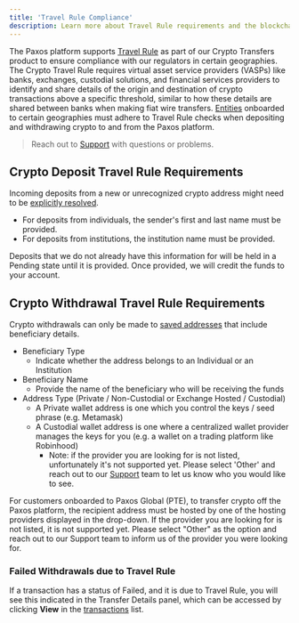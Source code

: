```yaml
---
title: 'Travel Rule Compliance'
description: Learn more about Travel Rule requirements and the blockchain.
---
```


[Support]: https://support.paxos.com
[vasps]: https://app.notabene.id/network/search
[Entities]: /dashboard/organization#entity
[travel-rule]: https://notabene.id/crypto-travel-rule-101/what-is-the-crypto-travel-rule
[saved addresses]: /dashboard/addresses
[transactions]: /dashboard/transactions

The Paxos platform supports [Travel Rule][travel-rule] as part of our Crypto Transfers product to ensure compliance with our regulators in certain geographies.
The Crypto Travel Rule requires virtual asset service providers (VASPs) like banks, exchanges, custodial solutions, and financial services providers to identify and share details of the origin and destination of crypto transactions above a specific threshold, similar to how these details are shared between banks when making fiat wire transfers.
[Entities] onboarded to certain geographies must adhere to Travel Rule checks when depositing and withdrawing crypto to and from the Paxos platform.

> Reach out to [Support] with questions or problems.

## Crypto Deposit Travel Rule Requirements

Incoming deposits from a new or unrecognized crypto address might need to be [explicitly resolved][transactions].

- For deposits from individuals, the sender's first and last name must be provided.
- For deposits from institutions, the institution name must be provided.

Deposits that we do not already have this information for will be held in a Pending state until it is provided.
Once provided, we will credit the funds to your account. 

## Crypto Withdrawal Travel Rule Requirements

Crypto withdrawals can only be made to [saved addresses] that include beneficiary details.

<Accordion title="Beneficiary details" id="beneficiary-details">

- Beneficiary Type
  - Indicate whether the address belongs to an Individual or an Institution  
- Beneficiary Name
  - Provide the name of the beneficiary who will be receiving the funds
- Address Type (Private / Non-Custodial or Exchange Hosted / Custodial)
  - A Private wallet address is one which you control the keys / seed phrase (e.g. Metamask)
  - A Custodial wallet address is one where a centralized wallet provider manages the keys for you (e.g. a wallet on a trading platform like Robinhood) 
    - Note: if the provider you are looking for is not listed, unfortunately it's not supported yet. Please select 'Other' and reach out to our [Support] team to let us know who you would like to see.

</Accordion>
    
For customers onboarded to Paxos Global (PTE), to transfer crypto off the Paxos platform, the recipient address must be hosted by one of the hosting providers displayed in the drop-down. If the provider you are looking for is not listed, it is not supported yet. Please select "Other" as the option and reach out to our Support team to inform us of the provider you were looking for.

### Failed Withdrawals due to Travel Rule

If a transaction has a status of Failed, and it is due to Travel Rule, you will see this indicated in the Transfer Details panel, which can be accessed by clicking **View** in the [transactions] list.

